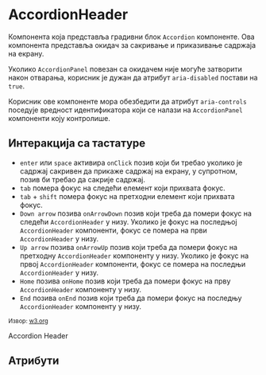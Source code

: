 

<Meta title="Components/AccordionHeader" component={AccordionHeader} decorators={[withKnobs]}/>

# AccordionHeader

Компонента која представља градивни блок `Accordion` компоненте. 
Ова компонента представља окидач за сакривање и приказивање садржаја на екрану.

Уколико `AccordionPanel` повезан са окидачем није могуће затворити након отварања,
корисник је дужан да атрибут `aria-disabled` постави на `true`.

Корисник ове компоненте мора обезбедити да атрибут `aria-controls` поседује вредност
идентификатора који се налази на `AccordionPanel` компоненти коју контролише.

## Интеракција са тастатуре

- `enter` или `space` активира `onClick` позив који би требао уколико је садржај сакривен да прикаже садржај на екрану, 
у супротном, позив би требао да сакрије садржај.
- `tab` помера фокус на следећи елемент који прихвата фокус.
- `tab` + `shift` помера фокус на претходни елемент који прихвата фокус.
- `Down arrow` позива `onArrowDown` позив који треба да помери фокус на следећи `AccordionHeader` у низу. 
Уколико је фокус на последњој `AccordionHeader` компоненти, фокус се помера на први `AccordionHeader` у низу.
- `Up arrow` позива `onArrowUp` позив који треба да помери фокус на претходну `AccordionHeader` компоненту у низу.
Уколико је фокус на првој `AccordionHeader` компоненти, фокус се помера на последњи `AccordionHeader` у низу.
- `Home` позива `onHome` позив који треба да помери фокус на прву `AccordionHeader` компоненту у низу.
- `End` позива `onEnd` позив који треба да помери фокус на последњу `AccordionHeader` компоненту у низу.

<small>Извор: <a href="https://www.w3.org/TR/wai-aria-practices/#keyboard-interaction">w3.org</a></small>

<Preview>
    <Story name="Preview">
        <AccordionHeader onClick={action('onClick')} onArrowDown={action('onArrowDown')} onArrowUp={action('onArrowUp')} onHome={action('onHome')} onEnd={action('onEnd')}>
            Accordion Header
        </AccordionHeader>
    </Story>
</Preview>

## Атрибути

<Props of={AccordionHeader} />
